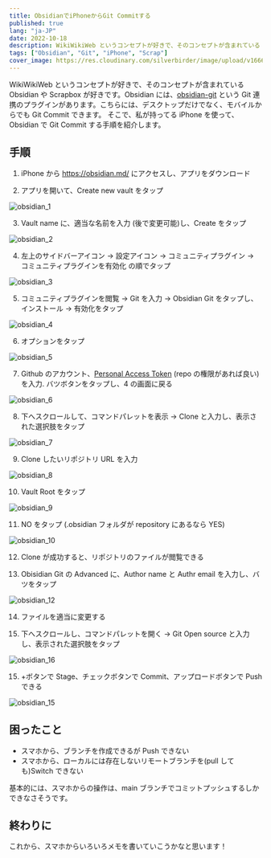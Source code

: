 ```yaml
---
title: ObsidianでiPhoneからGit Commitする
published: true
lang: "ja-JP"
date: 2022-10-18
description: WikiWikiWeb というコンセプトが好きで、そのコンセプトが含まれている Obsidian や Scrapbox が好きです。Obsidian には、obsidian-gitという Git 連携のプラグインがあります。こちらには、デスクトップだけでなく、モバイルからでも Git Commit できるようになりました。
tags: ["Obsidian", "Git", "iPhone", "Scrap"]
cover_image: https://res.cloudinary.com/silverbirder/image/upload/v1666099520/silver-birder.github.io/blog/anton-maksimov-5642-su-Noza-4b1xOo-unsplash.jpg
---
```



WikiWikiWeb というコンセプトが好きで、そのコンセプトが含まれている Obsidian や Scrapbox が好きです。Obsidian には、[obsidian-git](https://github.com/denolehov/obsidian-git) という Git 連携のプラグインがあります。こちらには、デスクトップだけでなく、モバイルからでも Git Commit できます。
そこで、私が持ってる iPhone を使って、Obsidian で Git Commit する手順を紹介します。

## 手順

1. iPhone から https://obsidian.md/ にアクセスし、アプリをダウンロード

2. アプリを開いて、Create new vault をタップ

<Image
  src="https://res.cloudinary.com/silverbirder/image/upload/c_scale,w_400/v1666182104/silver-birder.github.io/blog/Obsidian_1.png"
  width={400}
  height={866}
  layout="constrained"
  alt="obsidian_1"
/>

3. Vault name に、適当な名前を入力 (後で変更可能)し、Create をタップ

<Image
  src="https://res.cloudinary.com/silverbirder/image/upload/c_scale,w_400/v1666182104/silver-birder.github.io/blog/Obsidian_2.png"
  width={400}
  height={866}
  layout="constrained"
  alt="obsidian_2"
/>

4. 左上のサイドバーアイコン → 設定アイコン → コミュニティプラグイン → コミュニティプラグインを有効化 の順でタップ

<Image
  src="https://res.cloudinary.com/silverbirder/image/upload/c_scale,w_400/v1666182104/silver-birder.github.io/blog/Obsidian_3.png"
  width={400}
  height={866}
  layout="constrained"
  alt="obsidian_3"
/>

5. コミュニティプラグインを閲覧 → Git を入力 → Obsidian Git をタップし、インストール → 有効化をタップ

<Image
  src="https://res.cloudinary.com/silverbirder/image/upload/c_scale,w_400/v1666182104/silver-birder.github.io/blog/Obsidian_4.png"
  width={400}
  height={866}
  layout="constrained"
  alt="obsidian_4"
/>

6. オプションをタップ

<Image
  src="https://res.cloudinary.com/silverbirder/image/upload/c_scale,w_400/v1666182104/silver-birder.github.io/blog/Obsidian_5.png"
  width={400}
  height={866}
  layout="constrained"
  alt="obsidian_5"
/>

7. Github のアカウント、[Personal Access Token](https://docs.github.com/ja/authentication/keeping-your-account-and-data-secure/creating-a-personal-access-token) (repo の権限があれば良い) を入力. バツボタンをタップし、4 の画面に戻る

<Image
  src="https://res.cloudinary.com/silverbirder/image/upload/c_scale,w_400/v1666182104/silver-birder.github.io/blog/Obsidian_6.png"
  width={400}
  height={866}
  layout="constrained"
  alt="obsidian_6"
/>

8. 下へスクロールして、コマンドパレットを表示 → Clone と入力し、表示された選択肢をタップ

<Image
  src="https://res.cloudinary.com/silverbirder/image/upload/c_scale,w_400/v1666182104/silver-birder.github.io/blog/Obsidian_7.png"
  width={400}
  height={866}
  layout="constrained"
  alt="obsidian_7"
/>

9. Clone したいリポジトリ URL を入力

<Image
  src="https://res.cloudinary.com/silverbirder/image/upload/c_scale,w_400/v1666182104/silver-birder.github.io/blog/Obsidian_8.png"
  width={400}
  height={866}
  layout="constrained"
  alt="obsidian_8"
/>

10. Vault Root をタップ

<Image
  src="https://res.cloudinary.com/silverbirder/image/upload/c_scale,w_400/v1666182104/silver-birder.github.io/blog/Obsidian_9.png"
  width={400}
  height={866}
  layout="constrained"
  alt="obsidian_9"
/>

11. NO をタップ (.obsidian フォルダが repository にあるなら YES)

<Image
  src="https://res.cloudinary.com/silverbirder/image/upload/c_scale,w_400/v1666182104/silver-birder.github.io/blog/Obsidian_10.png"
  width={400}
  height={866}
  layout="constrained"
  alt="obsidian_10"
/>

12. Clone が成功すると、リポジトリのファイルが閲覧できる

13. Obisidian Git の Advanced に、Author name と Authr email を入力し、バツをタップ

<Image
  src="https://res.cloudinary.com/silverbirder/image/upload/c_scale,w_400/v1666182104/silver-birder.github.io/blog/Obsidian_12.png"
  width={400}
  height={866}
  layout="constrained"
  alt="obsidian_12"
/>

14. ファイルを適当に変更する

15. 下へスクロールし、コマンドパレットを開く → Git Open source と入力し、表示された選択肢をタップ

<Image
  src="https://res.cloudinary.com/silverbirder/image/upload/c_scale,w_400/v1666182104/silver-birder.github.io/blog/Obsidian_16.png"
  width={400}
  height={866}
  layout="constrained"
  alt="obsidian_16"
/>

15. +ボタンで Stage、チェックボタンで Commit、アップロードボタンで Push できる

<Image
  src="https://res.cloudinary.com/silverbirder/image/upload/c_scale,w_400/v1666182104/silver-birder.github.io/blog/Obsidian_15.png"
  width={400}
  height={866}
  layout="constrained"
  alt="obsidian_15"
/>

## 困ったこと

- スマホから、ブランチを作成できるが Push できない
- スマホから、ローカルには存在しないリモートブランチを(pull しても)Switch できない

基本的には、スマホからの操作は、main ブランチでコミットプッシュするしかできなさそうです。

## 終わりに

これから、スマホからいろいろメモを書いていこうかなと思います！
